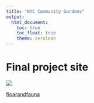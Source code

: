 ```yaml
---
title: "NYC Community Gardens"
output: 
  html_document:
    toc: true
    toc_float: true
    theme: cerulean
---
```


# Final project site

![](https://www.google.com/url?sa=i&url=https%3A%2F%2Fgiphy.com%2Fgifs%2Fstudiosoriginals-3ov9jHiEzknijxAD3q&psig=AOvVaw1MytQ-emHx-ZUCHbUbBXgH&ust=1733509232046000&source=images&cd=vfe&opi=89978449&ved=0CBAQjRxqFwoTCKjG_KGfkYoDFQAAAAAdAAAAABAE)

[floarandfauna](florafauna.html)